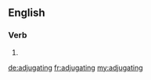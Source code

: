 ==English==

===Verb===
{{head|en|present participle}}

# {{present participle of|adjugate|lang=en|nocat=1}}

[[de:adjugating]]
[[fr:adjugating]]
[[my:adjugating]]